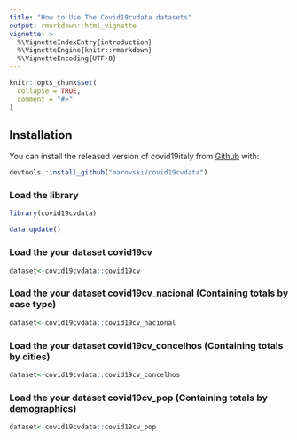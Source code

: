 ```yaml
---
title: "How to Use The Covid19cvdata datasets"
output: rmarkdown::html_vignette
vignette: >
  %\VignetteIndexEntry{introduction}
  %\VignetteEngine{knitr::rmarkdown}
  %\VignetteEncoding{UTF-8}
---
```


```r
knitr::opts_chunk$set(
  collapse = TRUE,
  comment = "#>"
)
```
## Installation

You can install the released version of covid19italy from [Github](https://github.com/marovski/covid19cvdata) with:

``` r
devtools::install_github("marovski/covid19cvdata")

```
### Load the library
```r
library(covid19cvdata)

data.update()
```

### Load the your dataset covid19cv
```r
dataset<-covid19cvdata::covid19cv
```
### Load the your dataset covid19cv_nacional (Containing totals by case type)
```r
dataset<-covid19cvdata::covid19cv_nacional
```
### Load the your dataset covid19cv_concelhos (Containing totals by cities)
```r
dataset<-covid19cvdata::covid19cv_concelhos
```
### Load the your dataset covid19cv_pop (Containing totals by demographics)
```r
dataset<-covid19cvdata::covid19cv_pop
```
